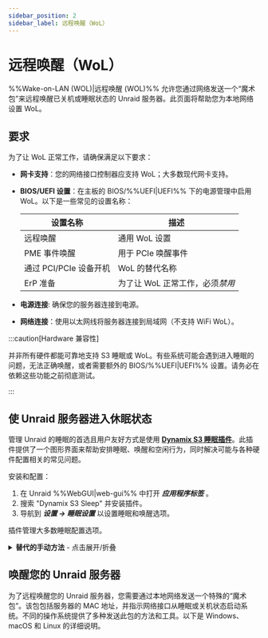 ```yaml
---
sidebar_position: 2
sidebar_label: 远程唤醒（WoL）
---
```



# 远程唤醒（WoL）

%%Wake-on-LAN (WOL)|远程唤醒 (WOL)%% 允许您通过网络发送一个“魔术包”来远程唤醒已关机或睡眠状态的 Unraid 服务器。此页面将帮助您为本地网络设置 WoL。

## 要求

为了让 WoL 正常工作，请确保满足以下要求：

- **网卡支持**：您的网络接口控制器应支持 WoL；大多数现代网卡支持。

- **BIOS/UEFI 设置**：在主板的 BIOS/%%UEFI|UEFI%% 下的电源管理中启用 WoL。以下是一些常见的设置名称：

  | 设置名称             | 描述                  |
  | ---------------- | ------------------- |
  | 远程唤醒             | 通用 WoL 设置           |
  | PME 事件唤醒         | 用于 PCIe 唤醒事件        |
  | 通过 PCI/PCIe 设备开机 | WoL 的替代名称           |
  | ErP 准备           | 为了让 WoL 正常工作，必须*禁用* |

- **电源连接**: 确保您的服务器连接到电源。

- **网络连接**：使用以太网线将服务器连接到局域网（不支持 WiFi WoL）。

:::caution[Hardware 兼容性]

并非所有硬件都能可靠地支持 S3 睡眠或 WoL。有些系统可能会遇到进入睡眠的问题，无法正确唤醒，或者需要额外的 BIOS/%%UEFI|UEFI%% 设置。请务必在依赖这些功能之前彻底测试。

:::

## 使 Unraid 服务器进入休眠状态

管理 Unraid 的睡眠的首选且用户友好方式是使用 [**Dynamix S3 睡眠插件**](https://unraid.net/community/apps/c/plugins/p3?srsltid=AfmBOorpfP2Psw_bCorklf-QVCUHvADYGsdbsAH-4CldU4V2hWgoO-09#r:~:text=%3E%3E-,Dynamix%20S3%20Sleep,-Dynamix%20Repository)。此插件提供了一个图形界面来帮助安排睡眠、唤醒和空闲行为，同时解决可能与各种硬件配置相关的常见问题。

安装和配置：

1. 在 Unraid %%WebGUI|web-gui%% 中打开 ***应用程序标签*** 。
2. 搜索 "Dynamix S3 Sleep" 并安装插件。
3. 导航到 ***设置 → 睡眠设置*** 以设置睡眠和唤醒选项。

插件管理大多数睡眠配置选项。

<details>
  <summary><strong>替代的手动方法</strong> - 点击展开/折叠</summary>

  If you want more control or need advanced customization, you can configure sleep and WoL settings through the command line. This method is recommended for advanced users.

  手动配置睡眠：

  1. 使用 %%WebGUI|web-gui%% 终端或 [%%SSH|ssh%%](../../system-administration/advanced-tools/command-line-interface.mdx#accessing-the-terminal) 连接到您的服务器。

  2. 通过运行以下命令识别主网络接口（通常为 'eth0'）：

     ```
     ifconfig
     ```

     记下 MAC 地址（标记为 `ether`）。

  3. 使用此命令在接口上启用 WoL：

     ```
     ethtool -s eth0 wol g
     ```

  4. 输入此命令使服务器进入休眠状态：

     ```
     echo -n mem > /sys/power/state
     ```

  :::caution[Persistence]
  WoL settings configured manually are **not persistent** across reboots by default. To make them permanent:

  1. 在您的闪存驱动器上的 `/boot/config/go` 创建一个 `go` 文件。

  2. 添加此行：

  ```
  /sbin/ethtool -s eth0 wol g
  ```

  :::
</details>

## 唤醒您的 Unraid 服务器

为了远程唤醒您的 Unraid 服务器，您需要通过本地网络发送一个特殊的“魔术包”。该包包括服务器的 MAC 地址，并指示网络接口从睡眠或关机状态启动系统。不同的操作系统提供了多种发送此包的方法和工具。以下是 Windows、macOS 和 Linux 的详细说明。

<Tabs>
  <TabItem value="Windows" label="Windows">
    <WakeOnLanWindows />
  </TabItem>

  <TabItem value="macOS" label="macOS">
    <WakeOnLanMacos />
  </TabItem>

  <TabItem value="Linux" label="Linux">
    <WakeOnLanLinux />
  </TabItem>
</Tabs>
